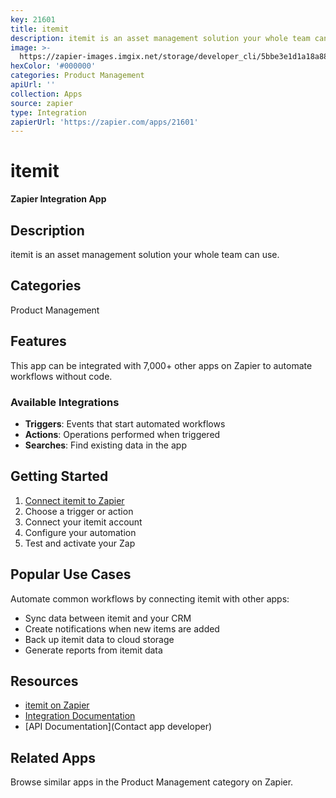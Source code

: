 ```yaml
---
key: 21601
title: itemit
description: itemit is an asset management solution your whole team can use.
image: >-
  https://zapier-images.imgix.net/storage/developer_cli/5bbe3e1d1a18a884e3d50ecddb131eb8_2.png?auto=format%2Ccompress&ixlib=python-3.0.0&q=50
hexColor: '#000000'
categories: Product Management
apiUrl: ''
collection: Apps
source: zapier
type: Integration
zapierUrl: 'https://zapier.com/apps/21601'
---
```

# itemit

**Zapier Integration App**

## Description

itemit is an asset management solution your whole team can use.

## Categories

Product Management

## Features

This app can be integrated with 7,000+ other apps on Zapier to automate workflows without code.

### Available Integrations

- **Triggers**: Events that start automated workflows
- **Actions**: Operations performed when triggered
- **Searches**: Find existing data in the app

## Getting Started

1. [Connect itemit to Zapier](https://zapier.com/apps/21601)
2. Choose a trigger or action
3. Connect your itemit account
4. Configure your automation
5. Test and activate your Zap

## Popular Use Cases

Automate common workflows by connecting itemit with other apps:

- Sync data between itemit and your CRM
- Create notifications when new items are added
- Back up itemit data to cloud storage
- Generate reports from itemit data

## Resources

- [itemit on Zapier](https://zapier.com/apps/21601)
- [Integration Documentation](https://zapier.com/apps/21601/integrations)
- [API Documentation](Contact app developer)

## Related Apps

Browse similar apps in the Product Management category on Zapier.
